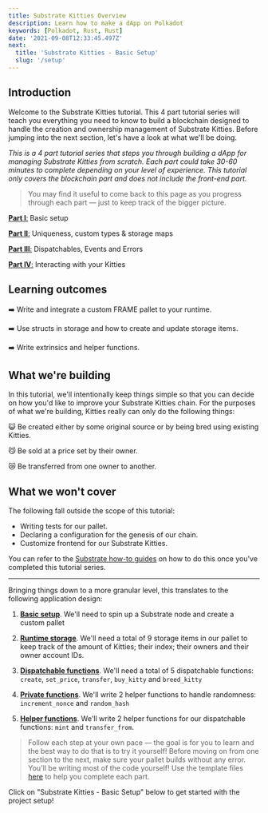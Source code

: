 ```yaml
---
title: Substrate Kitties Overview
description: Learn how to make a dApp on Polkadot
keywords: [Polkadot, Rust, Rust]
date: '2021-09-08T12:33:45.497Z'
next:
  title: 'Substrate Kitties - Basic Setup'
  slug: '/setup'
---
```


## Introduction

Welcome to the Substrate Kitties tutorial. This 4 part tutorial series will teach you everything you need to know to build a blockchain designed to handle the creation and ownership management of Substrate Kitties. Before jumping into the next section, let's have a look at what we'll be doing.

_This is a 4 part tutorial series that steps you through building a dApp for managing Substrate Kitties from scratch. Each part could take 30-60 minutes to complete depending on your level of experience._
_This tutorial only covers the blockchain part and does not include the front-end part._

> You may find it useful to come back to this page as you progress through each part — just to keep track of the bigger picture.

[**Part I**:](https://learn.figment.io/tutorials/substrate-kitties-setup) Basic setup

[**Part II**:](https://learn.figment.io/tutorials/substrate-kitties-create-kitties) Uniqueness, custom types & storage maps

[**Part III**:](https://learn.figment.io/tutorials/substrate-kitties-dispatchables-and-events) Dispatchables, Events and Errors

[**Part IV**:](https://learn.figment.io/tutorials/substrate-kitties-interacting-functions) Interacting with your Kitties

## Learning outcomes

➡️ Write and integrate a custom FRAME pallet to your runtime.

➡️ Use structs in storage and how to create and update storage items.

➡️ Write extrinsics and helper functions.

## What we're building

In this tutorial, we'll intentionally keep things simple so that you can decide on how you'd like to improve your Substrate Kitties chain. For the purposes of what we're building, Kitties really can only do the following things:

😺 Be created either by some original source or by being bred using existing Kitties.

😼 Be sold at a price set by their owner.

😿 Be transferred from one owner to another.

## What we won't cover

The following fall outside the scope of this tutorial:

- Writing tests for our pallet.
- Declaring a configuration for the genesis of our chain.
- Customize frontend for our Substrate Kitties.

You can refer to the [Substrate how-to guides](https://substrate.dev/substrate-how-to-guides/docs/intro/) on how to do this once you've completed this tutorial series.

---

Bringing things down to a more granular level, this translates to the following application design:

1.  [**Basic setup**](https://learn.figment.io/tutorials/substrate-kitties-setup). We'll need to spin up a Substrate node and create a custom pallet

2.  [**Runtime storage**](https://learn.figment.io/tutorials/substrate-kitties-setup). We'll need a total of 9 storage items in our pallet to keep track of the amount of Kitties; their index; their owners and their
    owner account IDs.

3.  [**Dispatchable functions**](https://learn.figment.io/tutorials/substrate-kitties-dispatchables-and-events). We'll need a total of 5 dispatchable functions: `create`, `set_price`, `transfer`, `buy_kitty` and `breed_kitty`

4.  [**Private functions**](https://learn.figment.io/tutorials/substrate-kitties-create-kitties). We'll write 2 helper functions to handle randomness: `increment_nonce` and `random_hash`

5.  [**Helper functions**](https://learn.figment.io/tutorials/substrate-kitties-interacting-functions). We'll write 2 helper functions for our dispatchable functions: `mint` and `transfer_from`.

> Follow each step at your own pace — the goal is for you to learn and the best way to do that is to try it yourself! Before moving on from one section to the next, make sure your pallet builds without any error. You'll be writing most of the code yourself! Use the template files [here](https://github.com/substrate-developer-hub/substrate-how-to-guides/tree/main/static/code/kitties-tutorial) to help you complete each part.

Click on "Substrate Kitties - Basic Setup" below to get started with the project setup!
